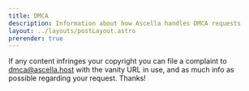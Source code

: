 ```yaml
---
title: DMCA
description: Information about how Ascella handles DMCA requests
layout: ../layouts/postLayout.astro
prerender: true
---
```



If any content infringes your copyright you can file a complaint to dmca@ascella.host with the vanity URL in use, and as much info as possible regarding your request. Thanks!